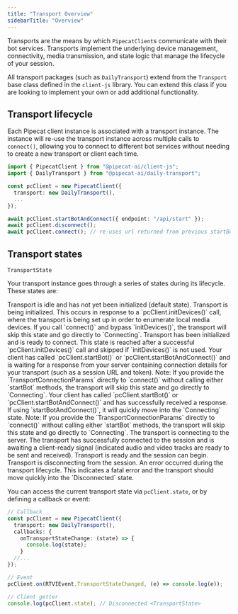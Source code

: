 ```yaml
---
title: "Transport Overview"
sidebarTitle: "Overview"
---
```


Transports are the means by which `PipecatClient`s communicate with their bot services. Transports implement the underlying device management, connectivity, media transmission, and state logic that manage the lifecycle of your session.

All transport packages (such as `DailyTransport`) extend from the `Transport` base class defined in the `client-js` library. You can extend this class if you are looking to implement your own or add additional functionality.

## Transport lifecycle

Each Pipecat client instance is associated with a transport instance. The instance will re-use the transport instance across multiple calls to `connect()`, allowing you to connect to different bot services without needing to create a new transport or client each time.

```typescript
import { PipecatClient } from "@pipecat-ai/client-js";
import { DailyTransport } from "@pipecat-ai/daily-transport";

const pcClient = new PipecatClient({
  transport: new DailyTransport(),
  ...
});

await pcClient.startBotAndConnect({ endpoint: "/api/start" });
await pcClient.disconnect();
await pcClient.connect(); // re-uses url returned from previous startBotAndConnect call, skipping the endpoint
```

## Transport states

`TransportState`

Your transport instance goes through a series of states during its lifecycle. These states are:

<Steps>
  <Step title="Disconnected">
    Transport is idle and has not yet been initialized (default state).
  </Step>
  <Step title="Initializing">
    Transport is being initialized. This occurs in response to a `pcClient.initDevices()` call, where the transport is being set up in order to enumerate local media devices. If you call `connect()` and bypass `initDevices()`, the transport will skip this state and go directly to `Connecting`.
  </Step>
  <Step title="Initialized">
    Transport has been initialized and is ready to connect. This state is reached after a successful `pcClient.initDevices()` call and skipped if `initDevices()` is not used.
  </Step>
  <Step title="Authenticating">
    Your client has called `pcClient.startBot()` or `pcClient.startBotAndConnect()` and is waiting for a response from your server containing connection details for your transport (such as a session URL and token). Note: If you provide the `TransportConnectionParams` directly to `connect()` without calling either `startBot` methods, the transport will skip this state and go directly to `Connecting`.
  </Step>
  <Step title="Authenticated">
    Your client has called `pcClient.startBot()` or `pcClient.startBotAndConnect()` and has successfully received a response. If using `startBotAndConnect()`, it will quickly move into the `Connecting` state. Note: If you provide the `TransportConnectionParams` directly to `connect()` without calling either `startBot` methods, the transport will skip this state and go directly to `Connecting`.
  </Step>
  <Step title="Connecting">
    The transport is connecting to the server.
  </Step>
  <Step title="Connected">
    The transport has successfully connected to the session and is awaiting a client-ready signal (indicated audio and video tracks are ready to be sent and received).
  </Step>
  <Step title="Ready">Transport is ready and the session can begin.</Step>
  <Step title="Disconnecting">
    Transport is disconnecting from the session.
  </Step>
  <Step title="Error">
  An error occurred during the transport lifecycle. This indicates a fatal error and the transport should move quickly into the `Disconnected` state.
  </Step>
</Steps>

You can access the current transport state via `pcClient.state`, or by defining a callback or event:

```typescript
// Callback
const pcClient = new PipecatClient({
  transport: new DailyTransport(),
  callbacks: {
    onTransportStateChange: (state) => {
      console.log(state);
    }
  //...
});

// Event
pcClient.on(RTVIEvent.TransportStateChanged, (e) => console.log(e));

// Client getter
console.log(pcClient.state); // Disconnected <TransportState>
```
